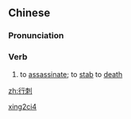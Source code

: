 ==Chinese==
{{zh-forms}}

===Pronunciation===
{{zh-pron
|m=xíngcì
|c=hang4 ci3
|mn=hêng-chhì
|cat=v
}}

===Verb===
{{zh-verb}}

# {{lb|zh|archaic}} to [[assassinate]]; to [[stab]] to [[death]]

[[Category:Mandarin archaic terms|xing2ci4]]

[[zh:行刺]]